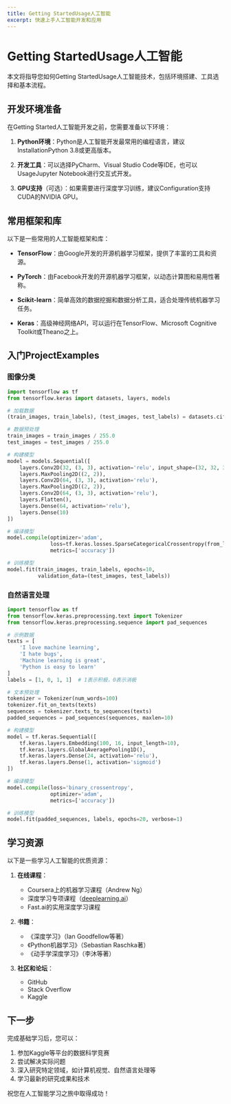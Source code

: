 ```yaml
---
title: Getting StartedUsage人工智能
excerpt: 快速上手人工智能开发和应用
---
```


# Getting StartedUsage人工智能

本文将指导您如何Getting StartedUsage人工智能技术，包括环境搭建、工具选择和基本流程。

## 开发环境准备

在Getting Started人工智能开发之前，您需要准备以下环境：

1. **Python环境**：Python是人工智能开发最常用的编程语言，建议InstallationPython 3.8或更高版本。

2. **开发工具**：可以选择PyCharm、Visual Studio Code等IDE，也可以UsageJupyter Notebook进行交互式开发。

3. **GPU支持**（可选）：如果需要进行深度学习训练，建议Configuration支持CUDA的NVIDIA GPU。

## 常用框架和库

以下是一些常用的人工智能框架和库：

- **TensorFlow**：由Google开发的开源机器学习框架，提供了丰富的工具和资源。

- **PyTorch**：由Facebook开发的开源机器学习框架，以动态计算图和易用性著称。

- **Scikit-learn**：简单高效的数据挖掘和数据分析工具，适合处理传统机器学习任务。

- **Keras**：高级神经网络API，可以运行在TensorFlow、Microsoft Cognitive Toolkit或Theano之上。

## 入门ProjectExamples

### 图像分类

```python
import tensorflow as tf
from tensorflow.keras import datasets, layers, models

# 加载数据
(train_images, train_labels), (test_images, test_labels) = datasets.cifar10.load_data()

# 数据预处理
train_images = train_images / 255.0
test_images = test_images / 255.0

# 构建模型
model = models.Sequential([
    layers.Conv2D(32, (3, 3), activation='relu', input_shape=(32, 32, 3)),
    layers.MaxPooling2D((2, 2)),
    layers.Conv2D(64, (3, 3), activation='relu'),
    layers.MaxPooling2D((2, 2)),
    layers.Conv2D(64, (3, 3), activation='relu'),
    layers.Flatten(),
    layers.Dense(64, activation='relu'),
    layers.Dense(10)
])

# 编译模型
model.compile(optimizer='adam',
              loss=tf.keras.losses.SparseCategoricalCrossentropy(from_logits=True),
              metrics=['accuracy'])

# 训练模型
model.fit(train_images, train_labels, epochs=10, 
          validation_data=(test_images, test_labels))
```

### 自然语言处理

```python
import tensorflow as tf
from tensorflow.keras.preprocessing.text import Tokenizer
from tensorflow.keras.preprocessing.sequence import pad_sequences

# 示例数据
texts = [
    'I love machine learning',
    'I hate bugs',
    'Machine learning is great',
    'Python is easy to learn'
]
labels = [1, 0, 1, 1]  # 1表示积极，0表示消极

# 文本预处理
tokenizer = Tokenizer(num_words=100)
tokenizer.fit_on_texts(texts)
sequences = tokenizer.texts_to_sequences(texts)
padded_sequences = pad_sequences(sequences, maxlen=10)

# 构建模型
model = tf.keras.Sequential([
    tf.keras.layers.Embedding(100, 16, input_length=10),
    tf.keras.layers.GlobalAveragePooling1D(),
    tf.keras.layers.Dense(24, activation='relu'),
    tf.keras.layers.Dense(1, activation='sigmoid')
])

# 编译模型
model.compile(loss='binary_crossentropy',
              optimizer='adam',
              metrics=['accuracy'])

# 训练模型
model.fit(padded_sequences, labels, epochs=20, verbose=1)
```

## 学习资源

以下是一些学习人工智能的优质资源：

1. **在线课程**：
   - Coursera上的机器学习课程（Andrew Ng）
   - 深度学习专项课程（[deeplearning.ai](https://www.deeplearning.ai/)）
   - Fast.ai的实用深度学习课程

2. **书籍**：
   - 《深度学习》（Ian Goodfellow等著）
   - 《Python机器学习》（Sebastian Raschka著）
   - 《动手学深度学习》（李沐等著）

3. **社区和论坛**：
   - GitHub
   - Stack Overflow
   - Kaggle

## 下一步

完成基础学习后，您可以：

1. 参加Kaggle等平台的数据科学竞赛
2. 尝试解决实际问题
3. 深入研究特定领域，如计算机视觉、自然语言处理等
4. 学习最新的研究成果和技术

祝您在人工智能学习之旅中取得成功！
